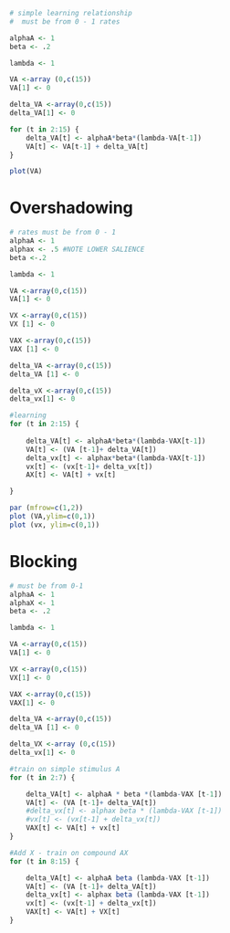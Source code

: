 
```r
# simple learning relationship
#  must be from 0 - 1 rates

alphaA <- 1
beta <- .2

lambda <- 1

VA <-array (0,c(15)) 
VA[1] <- 0

delta_VA <-array(0,c(15)) 
delta_VA[1] <- 0

for (t in 2:15) {
    delta_VA[t] <- alphaA*beta*(lambda-VA[t-1]) 
    VA[t] <- VA[t-1] + delta_VA[t]
}

plot(VA)
```

# Overshadowing
```r
# rates must be from 0 - 1
alphaA <- 1
alphax <- .5 #NOTE LOWER SALIENCE
beta <-.2

lambda <- 1

VA <-array(0,c(15)) 
VA[1] <- 0

VX <-array(0,c(15)) 
VX [1] <- 0

VAX <-array(0,c(15)) 
VAX [1] <- 0

delta_VA <-array(0,c(15)) 
delta_VA [1] <- 0

delta_vX <-array(0,c(15))
delta_vx[1] <- 0

#learning
for (t in 2:15) {
    
    delta_VA[t] <- alphaA*beta*(lambda-VAX[t-1]) 
    VA[t] <- (VA [t-1]+ delta_VA[t])
    delta_vx[t] <- alphax*beta*(lambda-VAX[t-1]) 
    vx[t] <- (vx[t-1]+ delta_vx[t]) 
    AX[t] <- VA[t] + vx[t]

}

par (mfrow=c(1,2)) 
plot (VA,ylim=c(0,1))
plot (vx, ylim=c(0,1))
```

# Blocking
```r
# must be from 0-1
alphaA <- 1
alphaX <- 1
beta <- .2

lambda <- 1

VA <-array(0,c(15))
VA[1] <- 0

VX <-array(0,c(15))
VX[1] <- 0

VAX <-array(0,c(15))
VAX[1] <- 0

delta_VA <-array(0,c(15))
delta_VA [1] <- 0

delta_VX <-array (0,c(15))
delta_vx[1] <- 0

#train on simple stimulus A 
for (t in 2:7) {

    delta_VA[t] <- alphaA * beta *(lambda-VAX [t-1]) 
    VA[t] <- (VA [t-1]+ delta_VA[t])
    #delta_vx[t] <- alphax beta * (lambda-VAX [t-1]) 
    #vx[t] <- (vx[t-1] + delta_vx[t])
    VAX[t] <- VA[t] + vx[t]
}

#Add X - train on compound AX 
for (t in 8:15) {

    delta_VA[t] <- alphaA beta (lambda-VAX [t-1]) 
    VA[t] <- (VA [t-1]+ delta_VA[t])
    delta_vx[t] <- alphax beta (lambda-VAX [t-1]) 
    vx[t] <- (vx[t-1] + delta_vx[t])
    VAX[t] <- VA[t] + VX[t]
}

```